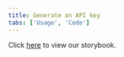 ```yaml
---
title: Generate an API key
tabs: ['Usage', 'Code']
---
```


Click <a href="https://pages.github.ibm.com/cloud-integration-design/ide-components/?path=/story/ide-api-key-generation-experience--with-core-configuration" 
target="_blank">here</a> to view our storybook.
